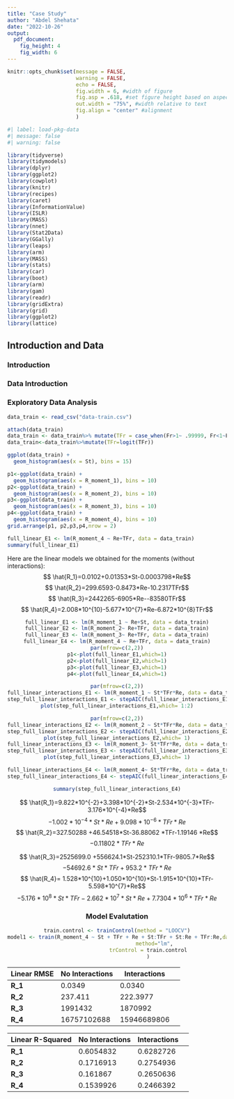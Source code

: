 ```yaml
---
title: "Case Study"
author: "Abdel Shehata"
date: "2022-10-26"
output:
  pdf_document:
    fig_height: 4
    fig_width: 6
---
```


```r
knitr::opts_chunk$set(message = FALSE, 
                      warning = FALSE, 
                      echo = FALSE,
                      fig.width = 6, #width of figure
                      fig.asp = .618, #set figure height based on aspect ratio
                      out.width = "75%", #width relative to text
                      fig.align = "center" #alignment
                      )
```

```r
#| label: load-pkg-data
#| message: false
#| warning: false

library(tidyverse)
library(tidymodels)
library(dplyr)
library(ggplot2)
library(cowplot)
library(knitr)
library(recipes)
library(caret)
library(InformationValue)
library(ISLR)
library(MASS)
library(nnet)
library(Stat2Data)
library(GGally)
library(leaps)
library(arm)
library(MASS)
library(stats)
library(car)
library(boot)
library(arm)
library(gam)
library(readr)
library(gridExtra)
library(grid)
library(ggplot2)
library(lattice)
```

## Introduction and Data

### Introduction



### Data Introduction




### Exploratory Data Analysis
```r
data_train <- read_csv("data-train.csv")

attach(data_train)
data_train <- data_train%>% mutate(TFr = case_when(Fr>1~ .99999, Fr<1~Fr))
data_train<-data_train%>%mutate(TFr=logit(TFr))

ggplot(data_train) +
  geom_histogram(aes(x = St), bins = 15)
```
```r
p1<-ggplot(data_train) +
  geom_histogram(aes(x = R_moment_1), bins = 10)
p2<-ggplot(data_train) +
  geom_histogram(aes(x = R_moment_2), bins = 10)
p3<-ggplot(data_train) +
  geom_histogram(aes(x = R_moment_3), bins = 10)
p4<-ggplot(data_train) +
  geom_histogram(aes(x = R_moment_4), bins = 10)
grid.arrange(p1, p2,p3,p4,nrow = 2)
```
```r

full_linear_E1 <- lm(R_moment_4 ~ Re+TFr, data = data_train)
summary(full_linear_E1)
```
Here are the linear models we obtained for the moments (without interactions):
\Large
<center>
$$ \hat{R_1}=0.0102+0.01353*St-0.0003798*Re$$
$$ \hat{R_2}=299.6593-0.8473*Re-10.2317TFr$$
$$ \hat{R_3}=2442265-6905*Re--83580TFr$$
$$ \hat{R_4}=2.008*10^{10}-5.677*10^{7}*Re-6.872*10^{8}TFr$$
<center>
\Large
```r
full_linear_E1 <- lm(R_moment_1 ~ Re+St, data = data_train)
full_linear_E2 <- lm(R_moment_2~ Re+TFr, data = data_train)
full_linear_E3 <- lm(R_moment_3~ Re+TFr, data = data_train)
full_linear_E4 <- lm(R_moment_4 ~ Re+TFr, data = data_train)
par(mfrow=c(2,2))
p1<-plot(full_linear_E1,which=1)
p2<-plot(full_linear_E2,which=1)
p3<-plot(full_linear_E3,which=1)
p4<-plot(full_linear_E4,which=1)
```
```r
par(mfrow=c(2,2))
full_linear_interactions_E1 <- lm(R_moment_1 ~ St*TFr*Re, data = data_train)
step_full_linear_interactions_E1 <- stepAIC(full_linear_interactions_E1, direction = "both", trace = FALSE)
plot(step_full_linear_interactions_E1,which= 1:2)
```
```r
par(mfrow=c(2,2))
full_linear_interactions_E2 <- lm(R_moment_2 ~ St*TFr*Re, data = data_train)
step_full_linear_interactions_E2 <- stepAIC(full_linear_interactions_E2, direction = "both", trace = FALSE)
plot(step_full_linear_interactions_E2,which= 1)
full_linear_interactions_E3 <- lm(R_moment_3~ St*TFr*Re, data = data_train)
step_full_linear_interactions_E3 <- stepAIC(full_linear_interactions_E3, direction = "both", trace = FALSE)
plot(step_full_linear_interactions_E3,which= 1)

full_linear_interactions_E4 <- lm(R_moment_4~ St*TFr*Re, data = data_train)
step_full_linear_interactions_E4 <- stepAIC(full_linear_interactions_E4, direction = "both", trace= FALSE)

summary(step_full_linear_interactions_E4)
```
<center>
$$ \hat{R_1}=9.822*10^{-2}+3.398*10^{-2}*St-2.534*10^{-3}*TFr-3.176*10^{-4}*Re$$  $$-1.002*10^{-4}*St*Re+9.098*10^{-6}*TFr*Re$$
\par

$$ \hat{R_2}=327.50288 +46.54518*St-36.88062 *TFr-1.19146 *Re$$  $$-0.11802 *TFr*Re$$
\par
$$ \hat{R_3}=2525699.0 +556624.1*St-252310.1*TFr-9805.7*Re$$  $$-54692.6 *St*TFr+953.2*TFr*Re$$
$$ \hat{R_4}= 1.528*10^{10}+1.050*10^{10}*St-1.915*10^{10}*TFr-5.598*10^{7}*Re$$  $$-5.176*10^{8}*St*TFr-2.662*10^{7}*St*Re+7.7304*10^{6}*TFr*Re$$

### Model Evalutation 
```r
train.control <- trainControl(method = "LOOCV")
model1 <- train(R_moment_4 ~ St + TFr + Re + St:TFr + St:Re + TFr:Re,data = data_train,
                        method="lm",
                    trControl = train.control
                    )
```




|      Linear RMSE    | No Interactions | Interactions
|-----------|-------|----------|-------|
| **R_1**   |  0.0349    |  0.0340   |      
| **R_2**   |   237.411   | 222.3977 |   
| **R_3** |    1991432   |     1870992   |    
| **R_4** |    16757102688   |   15946689806  | 

|      Linear R-Squared    | No Interactions | Interactions
|-----------|-------|----------|-------|
| **R_1**   |  0.6054832  |  0.6282726   |      
| **R_2**   | 0.1716913    |0.2754936|   
| **R_3** |    0.161867   |     0.2650636  |    
| **R_4** |  0.1539926    | 0.2466392    | 



